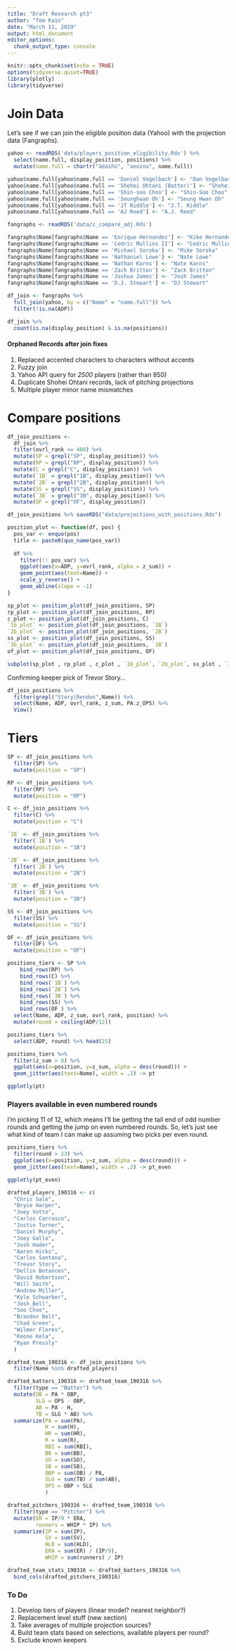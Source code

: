 ```yaml
---
title: "Draft Research pt3"
author: "Tom Kain"
date: "March 11, 2019"
output: html_document
editor_options: 
  chunk_output_type: console
---
```


```r
knitr::opts_chunk$set(echo = TRUE)
options(tidyverse.quiet=TRUE)
library(plotly)
library(tidyverse)
```

# Join Data
Let's see if we can join the eligible position data (Yahoo) with the projection data (Fangraphs).

```r
yahoo <- readRDS('data/players_position_eligibility.Rds') %>%
  select(name.full, display_position, positions) %>%
  mutate(name.full = chartr("áéóíñú", "aeoinu", name.full))

yahoo$name.full[yahoo$name.full == 'Daniel Vogelbach'] <- "Dan Vogelbach"
yahoo$name.full[yahoo$name.full == 'Shohei Ohtani (Batter)'] <- "Shohei Ohtani"
yahoo$name.full[yahoo$name.full == 'Shin-soo Choo'] <- "Shin-Soo Choo"
yahoo$name.full[yahoo$name.full == 'Seunghwan Oh'] <- "Seung Hwan Oh"
yahoo$name.full[yahoo$name.full == 'JT Riddle'] <- "J.T. Riddle"
yahoo$name.full[yahoo$name.full == 'AJ Reed'] <- "A.J. Reed"

fangraphs <- readRDS('data/z_compare_adj.Rds')

fangraphs$Name[fangraphs$Name == 'Enrique Hernandez'] <- "Kike Hernandez"
fangraphs$Name[fangraphs$Name == 'Cedric Mullins II'] <- "Cedric Mullins"
fangraphs$Name[fangraphs$Name == 'Michael Soroka'] <- "Mike Soroka"
fangraphs$Name[fangraphs$Name == 'Nathaniel Lowe'] <- "Nate Lowe"
fangraphs$Name[fangraphs$Name == 'Nathan Karns'] <- "Nate Karns"
fangraphs$Name[fangraphs$Name == 'Zach Britton'] <- "Zack Britton"
fangraphs$Name[fangraphs$Name == 'Joshua James'] <- "Josh James"
fangraphs$Name[fangraphs$Name == 'D.J. Stewart'] <- "DJ Stewart"

df_join <- fangraphs %>%
  full_join(yahoo, by = c("Name" = "name.full")) %>%
  filter(!is.na(ADP))

df_join %>% 
  count(is.na(display_position) & is.na(positions))
```

#### Orphaned Records after join fixes
1. Replaced accented characters to characters without accents
2. Fuzzy join
3. Yahoo API query for *2500* players (rather than 850)
4. Duplicate Shohei Ohtani records, lack of pitching projections
5. Multiple player minor name mismatches

# Compare positions

```r
df_join_positions <-
  df_join %>%
  filter(ovrl_rank <= 400) %>%
  mutate(SP = grepl("SP", display_position)) %>%
  mutate(RP = grepl("RP", display_position)) %>%
  mutate(C = grepl("C", display_position)) %>%
  mutate(`1B` = grepl("1B", display_position)) %>%
  mutate(`2B` = grepl("2B", display_position)) %>%
  mutate(SS = grepl("SS", display_position)) %>%
  mutate(`3B` = grepl("3B", display_position)) %>%
  mutate(OF = grepl("OF", display_position))

df_join_positions %>% saveRDS("data/projections_with_positions.Rds")

position_plot <- function(df, pos) {
  pos_var <- enquo(pos)
  title <- paste0(quo_name(pos_var))
  
  df %>%
    filter(!! pos_var) %>%
    ggplot(aes(x=ADP, y=ovrl_rank, alpha = z_sum)) + 
    geom_point(aes(text=Name)) +
    scale_y_reverse() +
    geom_abline(slope = -1)
}

sp_plot <- position_plot(df_join_positions, SP)
rp_plot <- position_plot(df_join_positions, RP)
c_plot <- position_plot(df_join_positions, C)
`1b_plot` <- position_plot(df_join_positions, `1B`)
`2b_plot` <- position_plot(df_join_positions, `2B`)
ss_plot <- position_plot(df_join_positions, SS)
`3b_plot` <- position_plot(df_join_positions, `3B`)
of_plot <- position_plot(df_join_positions, OF)

subplot(sp_plot , rp_plot , c_plot , `1b_plot`, `2b_plot`, ss_plot , `3b_plot`, of_plot, nrows = 3, shareX = TRUE, shareY = TRUE)
```

Confirming keeper pick of Trevor Story...
```r
df_join_positions %>%
  filter(grepl("Story|Rendon",Name)) %>%
  select(Name, ADP, ovrl_rank, z_sum, PA:z_OPS) %>%
  View()
```

# Tiers

```r
SP <- df_join_positions %>%
  filter(SP) %>%
  mutate(position = "SP")

RP <- df_join_positions %>%
  filter(RP) %>%
  mutate(position = "RP")

C <- df_join_positions %>%
  filter(C) %>%
  mutate(position = "C")

`1B` <- df_join_positions %>%
  filter(`1B`) %>%
  mutate(position = "1B")

`2B` <- df_join_positions %>%
  filter(`2B`) %>%
  mutate(position = "2B")

`3B` <- df_join_positions %>%
  filter(`3B`) %>%
  mutate(position = "3B")

SS <- df_join_positions %>%
  filter(SS) %>%
  mutate(position = "SS")

OF <- df_join_positions %>%
  filter(OF) %>%
  mutate(position = "OF")

positions_tiers <- SP %>%
	bind_rows(RP) %>%
	bind_rows(C) %>%
	bind_rows(`1B`) %>%
	bind_rows(`2B`) %>%
	bind_rows(`3B`) %>%
	bind_rows(SS) %>%
	bind_rows(OF ) %>%
  select(Name, ADP, z_sum, ovrl_rank, position) %>%
  mutate(round = ceiling(ADP/12))

positions_tiers %>%
  select(ADP, round) %>% head(25)

positions_tiers %>%
  filter(z_sum > 0) %>%
  ggplot(aes(x=position, y=z_sum, alpha = desc(round))) +
  geom_jitter(aes(text=Name), width = .3) -> pt

ggplotly(pt)
```

### Players available in even numbered rounds
I'm picking 11 of 12, which means I'll be getting the tail end of odd number rounds and getting the jump on even numbered rounds. So, let's just see what kind of team I can make up assuming two picks per even round. 

```r
positions_tiers %>%
  filter(round > 23) %>%
  ggplot(aes(x=position, y=z_sum, alpha = desc(round))) +
  geom_jitter(aes(text=Name), width = .3) -> pt_even

ggplotly(pt_even)
```
```r

drafted_players_190316 <- c(
  "Chris Sale",
  "Bryce Harper",
  "Joey Votto",
  "Carlos Carrasco",
  "Justin Turner",
  "Daniel Murphy",
  "Joey Gallo",
  "Josh Hader",
  "Aaron Hicks",
  "Carlos Santana",
  "Trevor Story",
  "Dellin Betances",
  "David Robertson",
  "Will Smith",
  "Andrew Miller",
  "Kyle Schwarber",
  "Josh Bell",
  "Soo Choo",
  "Brandon Belt",
  "Chad Green",
  "Wilmer Flores",
  "Keone Kela",
  "Ryan Pressly"
  )

drafted_team_190316 <- df_join_positions %>%
  filter(Name %in% drafted_players) 

drafted_batters_190316 <- drafted_team_190316 %>%
  filter(type == "Batter") %>%
  mutate(OB = PA * OBP,
         SLG = OPS - OBP,
         AB = PA - H,
         TB = SLG * AB) %>%
  summarize(PA = sum(PA),
            H = sum(H),
            HR = sum(HR),
            R = sum(R),
            RBI = sum(RBI),
            BB = sum(BB),
            SO = sum(SO),
            SB = sum(SB),
            OBP = sum(OB) / PA,
            SLG = sum(TB) / sum(AB),
            OPS = OBP + SLG
            )

drafted_pitchers_190316 <- drafted_team_190316 %>% 
  filter(type == "Pitcher") %>%
  mutate(ER = IP/9 * ERA,
         runners = WHIP * IP) %>%
  summarize(IP = sum(IP),
            SV = sum(SV),
            HLD = sum(HLD),
            ERA = sum(ER) / (IP/9),
            WHIP = sum(runners) / IP) 

drafted_team_stats_190316 <- drafted_batters_190316 %>%
  bind_cols(drafted_pitchers_190316)

```

### To Do
1. Develop tiers of players (linear model? nearest neighbor?)
2. Replacement level stuff (new section)
3. Take averages of multiple projection sources? 
4. Build team stats based on selections, available players per round? 
5. Exclude known keepers